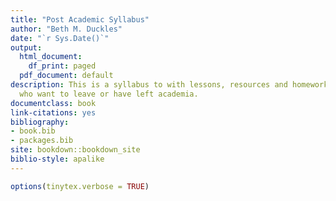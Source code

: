 ```yaml
--- 
title: "Post Academic Syllabus"
author: "Beth M. Duckles"
date: "`r Sys.Date()`"
output:
  html_document:
    df_print: paged
  pdf_document: default
description: This is a syllabus to with lessons, resources and homework for people
  who want to leave or have left academia.
documentclass: book
link-citations: yes
bibliography:
- book.bib
- packages.bib
site: bookdown::bookdown_site
biblio-style: apalike
---
```

```r
options(tinytex.verbose = TRUE)
```



